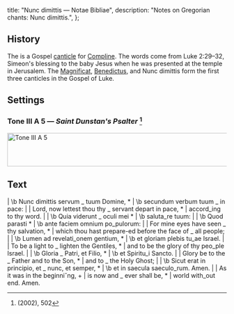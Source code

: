   title: "Nunc dimittis — Notae Bibliae",
  description: "Notes on Gregorian chants: Nunc dimittis.",
};

<Initial text="Nunc dimittis" />

## History

The <Definition lang="latin" anchor="nunc-dimittis" text="Nunc dimittis" /> is a Gospel [canticle](/glossary/liturgical-terms#canticle) for [Compline](/glossary/liturgical-terms#compline). The words come from Luke 2:29–32, Simeon's blessing to the baby Jesus when he was presented at the temple in Jerusalem. The [Magnificat](/liturgy/music/chants/magnificat), [Benedictus](/liturgy/music/chants/benedictus), and Nunc dimittis form the first three canticles in the Gospel of Luke.

## Settings

### Tone III A 5  — *Saint Dunstan's Psalter* [^1]

<Image
  src="/chants/magnificat-tone-iii-a-5.svg"
  alt="Tone III A 5"
  width="600"
  height="77"
/>

## Text

<Poetry>
|  \b Nunc dimittis servum _ tuum Domine, *
|  \b secundum verbum tuum _ in pace:
|
|  Lord, now lettest thou thy _ servant depart in pace, *
|  accord_ing to thy word.
|
|  \b Quia viderunt _ oculi mei *
|  \b saluta_re tuum:
|
|  \b Quod parasti *
|  \b ante faciem omnium po_pulorum:
|
|  For mine eyes have seen _ thy salvation, *
|  which thou hast prepare-ed before the face of _ all people;
|
|  \b Lumen ad revelati_onem gentium, *
|  \b et gloriam plebis tu_ae Israel.
|
|  To be a light to _ lighten the Gentiles, *
|  and to be the glory of thy peo_ple Israel.
|
|  \b Gloria _ Patri, et Filio, *
|  \b et Spiritu_i Sancto.
|
|  Glory be to the _ Father and to the Son, *
|  and to _ the Holy Ghost;
|
|  \b Sicut erat in principio, et _ nunc, et semper, *
|  \b et in saecula saeculo_rum. Amen.
|
|  As it was in the beginniˇng, +
|  is now and _ ever shall be, *
|  world with_out end. Amen.
</Poetry>

[^1]: *<Definition lang="english" anchor="saint-dunstans-psalter" text="Saint Dunstan's Plainsong Psalter" />* (2002), 502
